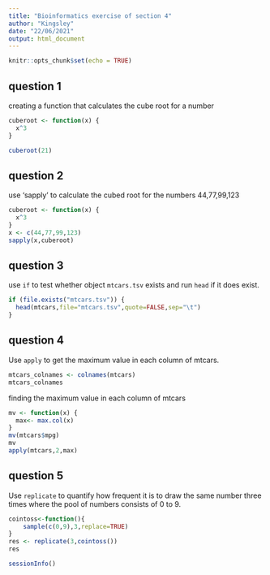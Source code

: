 ```yaml
---
title: "Bioinformatics exercise of section 4"
author: "Kingsley"
date: "22/06/2021"
output: html_document
---
```


```r
knitr::opts_chunk$set(echo = TRUE)
```

## question 1

creating a function that calculates the cube root for a number
```r
cuberoot <- function(x) {
  x^3
}

cuberoot(21)

```

## question 2

use 'sapply' to calculate the cubed root for the numbers 44,77,99,123
```r
cuberoot <- function(x) {
  x^3
}
x <- c(44,77,99,123)
sapply(x,cuberoot)
```

## question 3

use `if` to test whether object `mtcars.tsv` exists and run `head` if it does exist.
```r
if (file.exists("mtcars.tsv")) {
  head(mtcars,file="mtcars.tsv",quote=FALSE,sep="\t")
}
```

## question 4

Use `apply` to get the maximum value in each column of mtcars.
```r
mtcars_colnames <- colnames(mtcars)
mtcars_colnames
```

finding the maximum value in each column of mtcars
```r
mv <- function(x) {
  max<- max.col(x)
}
mv(mtcars$mpg)
mv
apply(mtcars,2,max)
```

## question 5

Use `replicate` to quantify how frequent it is to draw the same number three times where the pool of numbers consists of 0 to 9.
```r
cointoss<-function(){
    sample(c(0,9),3,replace=TRUE)
}
res <- replicate(3,cointoss())
res
```

```r
sessionInfo()
```